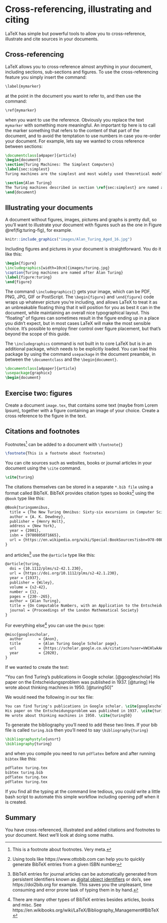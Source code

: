 # Cross-referencing, illustrating and citing {#figref}

LaTeX has simple but powerful tools to allow you to cross-reference, illustrate and cite sources in your documents.

## Cross-referencing

LaTeX allows you to cross-reference almost anything in your document, including sections, sub-sections and figures. To use the cross-referencing feature you simply insert the command:

```r
\label{mymarker}
```

at the point in the document you want to refer to, and then use the command:
```r
\ref{mymarker}
```

when you want to use the reference. Obviously you replace the text `mymarker` with something more meaningful. An important tip here is to call the marker something that refers to the content of that part of the document, and to avoid the temptation to use numbers in case you re-order your document. For example, lets say we wanted to cross reference between sections:

```tex
\documentclass[a4paper]{article}
\begin{document}
\section{Turing Machines: The Simplest Computers}
\label{sec:simplest}
Turing machines are the simplest and most widely used theoretical models of computing. Far too slow and unwieldy ever to be embodied in a real device, these conceptual machines nevertheless seem to capture everything we mean by the term \textit{computation}. No only do Turing machines occupy the top level of the Chomsky hierarchy, but they also seem capable of computing any function which is computable by any other conceptual scheme.

\section{Alan Turing}
The Turing machines described in section \ref{sec:simplest} are named after Alan Turing.
\end{document}
```

## Illustrating your documents

A document without figures, images, pictures and graphs is pretty dull, so you'll want to illustrate your document with figures such as the one in Figure \@ref(fig:turing-fig), for example.

```r
knitr::include_graphics("images/Alan_Turing_Aged_16.jpg")
```

Including figures and pictures in your document is straightforward. You do it like this:

```tex
\begin{figure}
\includegraphics[width=10cm]{images/turing.jpg}
\caption{Turing machines are named after Alan Turing}
\label{figure:turing}
\end{figure}
```


The command `\includegraphics{}` gets your image, which can be PDF, PNG, JPG, GIF or PostScript. The `\begin{figure}` and `\end{figure}` code wraps up whatever picture you’re including, and allows LaTeX to treat it as an unbreakable floating thing that it will position for you as best it can in the document, while maintaining an overall nice typographical layout. This “floating” of figures can sometimes result in the figure ending up in a place you didn’t expect, but in most cases LaTeX will make the most sensible choice. It’s possible to employ finer control over figure placement, but that’s beyond the scope of this guide.

The `\includegraphics` command is not built in to core LaTeX but is in an additional package, which needs to be explicitly loaded. You can load this package by using the command `usepackage` in the document preamble, in between the `\documentclass` and the `\begin{document}`.

```tex
\documentclass[a4paper]{article}
\usepackage{graphicx}
\begin{document}
```

## Exercise two: figures {#ex2}
Create a document `image.tex`, that contains some text (maybe from Lorem Ipsum), together with a figure containing an image of your choice. Create a cross reference to the figure in the text.


## Citations and footnotes

Footnotes^[This is a footnote about footnotes. Very meta.] can be added to a document with `\footnote{}`

```tex
\footnote{This is a footnote about footnotes}
```
You can cite sources such as websites, books or journal articles in your document using the `\cite` command.

```tex
\cite{turing}
```
The citations themselves can be stored in a separate `*.bib file` using a format called BibTeX. BibTeX provides citation types so books^[Using tools like https://www.ottobib.com can help you to quickly generate BibTeX entries from a given ISBN number] using the `@book` type like this:

```tex
@Book{turingomnibus,
  title = {The New Turing Omnibus: Sixty-six excursions in Computer Science},
  author = {A. K. Dewdney},
  publisher = {Henry Holt},
  address = {New York},
  year = {2001},
  isbn = {9780805071665},
  url = {https://en.wikipedia.org/wiki/Special:BookSources?isbn=978-0805071665}
}
```
and articles^[BibTeX entries for journal articles can be automatically generated from persistent identifiers known as [digital object identifiers](https://en.wikipedia.org/wiki/Digital_object_identifier) or doi's, see https://doi2bib.org for example. This saves you the unpleasant, time consuming and error prone task of typing them in by hand.] use the `@article` type like this:

```tex
@article{turing,
  doi = {10.1112/plms/s2-42.1.230},
  url = {https://doi.org/10.1112/plms/s2-42.1.230},
  year = {1937},
  publisher = {Wiley},
  volume = {s2-42},
  number = {1},
  pages = {230--265},
  author = {Alan Turing},
  title = {On Computable Numbers, with an Application to the Entscheidungsproblem},
  journal = {Proceedings of the London Mathematical Society}
}
```

For everything else^[There are many other types of BibTeX entries besides articles, books and misc. See https://en.wikibooks.org/wiki/LaTeX/Bibliography_Management#BibTeX] you can use the `@misc` type:

```tex
@misc{googlescholar,
  author       = {Anon},
  title        = {Alan Turing Google Scholar page},
  url          = {https://scholar.google.co.uk/citations?user=VWCHlwkAAAAJ},
  year         = {2020},
}
```

If we wanted to create the text:

“You can find Turing's publications in Google scholar. [@googlescholar]
His paper on the Entscheidungsproblem was published in 1937. [@turing]
He wrote about thinking machines in 1950. [@turing50]”

We would need the following in our tex file:

```tex
You can find Turing's publications in Google scholar. \cite{googlescholar}
His paper on the Entscheidungsproblem was published in 1937. \cite{turing}
He wrote about thinking machines in 1950. \cite{turing50}
```

To generate the bibliography you'll need to add these two lines. If your bib file is called `turing.bib` then you'll need to say `\bibliography{turing}`

```tex
\bibliographystyle{unsrt}
\bibliography{turing}
```
and when you compile you need to run `pdflatex` before and after running `bibtex` like this:

```tex
pdflatex turing.tex
bibtex turing.bib
pdflatex turing.tex
pdflatex turing.tex
```
If you find all the typing at the command line tedious, you could write a little bash script to automate this simple workflow including opening pdf when it is created.

## Summary {#fingconc}
You have cross-referenced, illustrated and added citations and footnotes to your document. Next we'll look at doing some maths.
